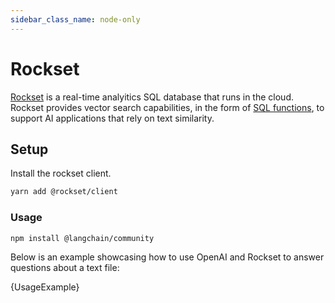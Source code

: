 ```yaml
---
sidebar_class_name: node-only
---
```



# Rockset

[Rockset](https://rockset.com) is a real-time analyitics SQL database that runs in the cloud.
Rockset provides vector search capabilities, in the form of [SQL functions](https://rockset.com/docs/vector-functions/#vector-distance-functions), to support AI applications that rely on text similarity.

## Setup

Install the rockset client.

```bash
yarn add @rockset/client
```

### Usage


<IntegrationInstallTooltip></IntegrationInstallTooltip>

```bash npm2yarn
npm install @langchain/community
```


Below is an example showcasing how to use OpenAI and Rockset to answer questions about a text file:

<CodeBlock language="typescript">{UsageExample}</CodeBlock>
